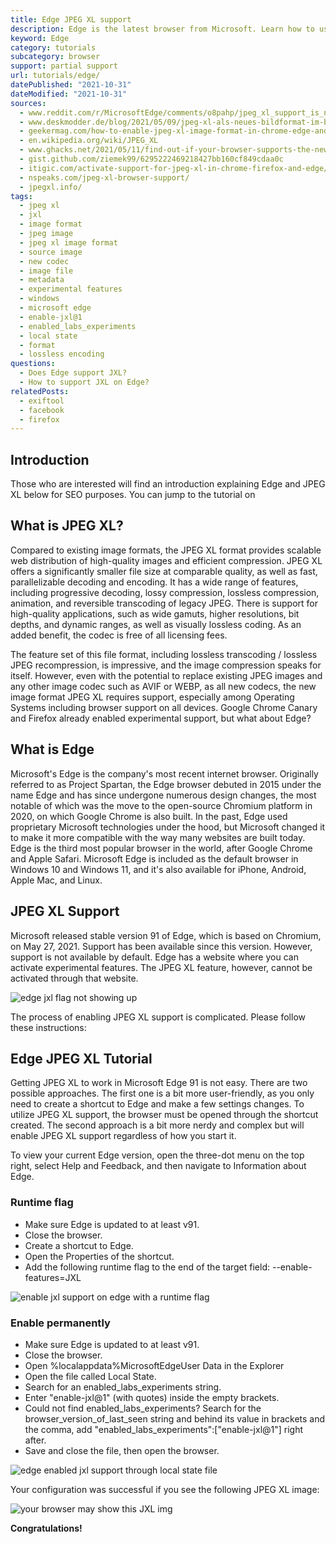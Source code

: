 ```yaml
---
title: Edge JPEG XL support
description: Edge is the latest browser from Microsoft. Learn how to use JXL images within Edge.
keyword: Edge
category: tutorials
subcategory: browser
support: partial support
url: tutorials/edge/
datePublished: "2021-10-31"
dateModified: "2021-10-31"
sources:
  - www.reddit.com/r/MicrosoftEdge/comments/o8pahp/jpeg_xl_support_is_now_available_in_stable/
  - www.deskmodder.de/blog/2021/05/09/jpeg-xl-als-neues-bildformat-im-browser-aktivieren-chrome-edge-firefox/
  - geekermag.com/how-to-enable-jpeg-xl-image-format-in-chrome-edge-and-firefox/
  - en.wikipedia.org/wiki/JPEG_XL
  - www.ghacks.net/2021/05/11/find-out-if-your-browser-supports-the-new-image-format-jpeg-xl/
  - gist.github.com/ziemek99/6295222469218427bb160cf849cdaa0c
  - itigic.com/activate-support-for-jpeg-xl-in-chrome-firefox-and-edge/
  - nspeaks.com/jpeg-xl-browser-support/
  - jpegxl.info/
tags:
  - jpeg xl
  - jxl
  - image format
  - jpeg image
  - jpeg xl image format
  - source image
  - new codec
  - image file
  - metadata
  - experimental features
  - windows
  - microsoft edge
  - enable-jxl@1
  - enabled_labs_experiments
  - local state
  - format
  - lossless encoding
questions:
  - Does Edge support JXL?
  - How to support JXL on Edge?
relatedPosts:
  - exiftool
  - facebook
  - firefox
---
```


## Introduction

Those who are interested will find an introduction explaining Edge and JPEG XL below for SEO purposes. You can jump to the tutorial on <Link href="#edgejpegxltutorial" text="how to enable JPEG XL support by clicking here."/>

## What is JPEG XL?

Compared to existing image formats, the JPEG XL format provides scalable web distribution of high-quality images and efficient compression. JPEG XL offers a significantly smaller file size at comparable quality, as well as fast, parallelizable decoding and encoding. It has a wide range of features, including progressive decoding, lossy compression, lossless compression, animation, and reversible transcoding of legacy JPEG. There is support for high-quality applications, such as wide gamuts, higher resolutions, bit depths, and dynamic ranges, as well as visually lossless coding. As an added benefit, the codec is free of all licensing fees.

The feature set of this file format, including lossless transcoding / lossless JPEG recompression, is impressive, and the image compression speaks for itself. However, even with the potential to replace existing JPEG images and any other image codec such as AVIF or WEBP, as all new codecs, the new image format JPEG XL requires support, especially among Operating Systems including browser support on all devices. Google Chrome Canary and Firefox already enabled experimental support, but what about Edge?

## What is Edge

Microsoft's Edge is the company's most recent internet browser. Originally referred to as Project Spartan, the Edge browser debuted in 2015 under the name Edge and has since undergone numerous design changes, the most notable of which was the move to the open-source Chromium platform in 2020, on which Google Chrome is also built. In the past, Edge used proprietary Microsoft technologies under the hood, but Microsoft changed it to make it more compatible with the way many websites are built today. Edge is the third most popular browser in the world, after Google Chrome and Apple Safari. Microsoft Edge is included as the default browser in Windows 10 and Windows 11, and it's also available for iPhone, Android, Apple Mac, and Linux.

## JPEG XL Support

Microsoft released stable version 91 of Edge, which is based on Chromium, on May 27, 2021. Support has been available since this version. However, support is not available by default. Edge has a website where you can activate experimental features. The JPEG XL feature, however, cannot be activated through that website.

<Image src="edge-flags" alt="edge jxl flag not showing up" />

The process of enabling JPEG XL support is complicated. Please follow these instructions:

## Edge JPEG XL Tutorial

Getting JPEG XL to work in Microsoft Edge 91 is not easy. There are two possible approaches. The first one is a bit more user-friendly, as you only need to create a shortcut to Edge and make a few settings changes. To utilize JPEG XL support, the browser must be opened through the shortcut created. The second approach is a bit more nerdy and complex but will enable JPEG XL support regardless of how you start it.

To view your current Edge version, open the three-dot menu on the top right, select Help and Feedback, and then navigate to Information about Edge.

### Runtime flag

- Make sure Edge is updated to at least v91.
- Close the browser.
- Create a shortcut to Edge.
- Open the Properties of the shortcut.
- Add the following runtime flag to the end of the target field: --enable-features=JXL

<Image src="edge-target" alt="enable jxl support on edge with a runtime flag" />

### Enable permanently

- Make sure Edge is updated to at least v91.
- Close the browser.
- Open %localappdata%MicrosoftEdgeUser Data in the Explorer
- Open the file called Local State.
- Search for an enabled_labs_experiments string.
- Enter "enable-jxl@1" (with quotes) inside the empty brackets.
- Could not find enabled_labs_experiments? Search for the browser_version_of_last_seen string and behind its value in brackets and the comma, add "enabled_labs_experiments":["enable-jxl@1"] right after.
- Save and close the file, then open the browser.

<Image
  src="edge-enabled-labs"
  alt="edge enabled jxl support through local state file"
/>

Your configuration was successful if you see the following JPEG XL image:

![your browser may show this JXL img](/comparison/frog.jxl)

**Congratulations!**
